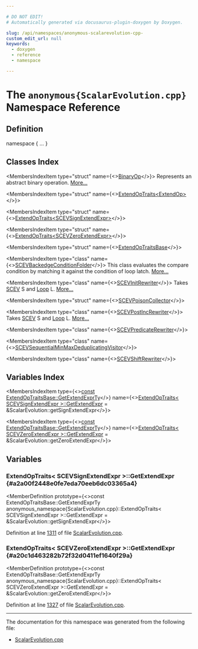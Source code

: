 ```yaml
---

# DO NOT EDIT!
# Automatically generated via docusaurus-plugin-doxygen by Doxygen.

slug: /api/namespaces/anonymous-scalarevolution-cpp-
custom_edit_url: null
keywords:
  - doxygen
  - reference
  - namespace

---
```





# The `anonymous{ScalarEvolution.cpp}` Namespace Reference

<DoxygenPage pluginConfig={pluginConfig}>



## Definition

<CodeBlock>namespace &#123; ... &#125;</CodeBlock>

## Classes Index

<MembersIndex>

<MembersIndexItem
  type="struct"
  name={<><a href="/docs/api/structs/anonymous-namespace-scalarevolution-cpp-/binaryop">BinaryOp</a></>}>
Represents an abstract binary operation. <a href="/docs/api/structs/anonymous-namespace-scalarevolution-cpp-/binaryop/#details">More...</a>
</MembersIndexItem>

<MembersIndexItem
  type="struct"
  name={<><a href="/docs/api/structs/anonymous-namespace-scalarevolution-cpp-/extendoptraits">ExtendOpTraits&lt;ExtendOp&gt;</a></>}>
</MembersIndexItem>

<MembersIndexItem
  type="struct"
  name={<><a href="/docs/api/structs/anonymous-namespace-scalarevolution-cpp-/extendoptraits-99d8159c5553384f78b7350630388edb">ExtendOpTraits&lt;SCEVSignExtendExpr&gt;</a></>}>
</MembersIndexItem>

<MembersIndexItem
  type="struct"
  name={<><a href="/docs/api/structs/anonymous-namespace-scalarevolution-cpp-/extendoptraits-4ddcb1106d4fb7e3289167371cc3f6df">ExtendOpTraits&lt;SCEVZeroExtendExpr&gt;</a></>}>
</MembersIndexItem>

<MembersIndexItem
  type="struct"
  name={<><a href="/docs/api/structs/anonymous-namespace-scalarevolution-cpp-/extendoptraitsbase">ExtendOpTraitsBase</a></>}>
</MembersIndexItem>

<MembersIndexItem
  type="class"
  name={<><a href="/docs/api/classes/anonymous-namespace-scalarevolution-cpp-/scevbackedgeconditionfolder">SCEVBackedgeConditionFolder</a></>}>
This class evaluates the compare condition by matching it against the condition of loop latch. <a href="/docs/api/classes/anonymous-namespace-scalarevolution-cpp-/scevbackedgeconditionfolder/#details">More...</a>
</MembersIndexItem>

<MembersIndexItem
  type="class"
  name={<><a href="/docs/api/classes/anonymous-namespace-scalarevolution-cpp-/scevinitrewriter">SCEVInitRewriter</a></>}>
Takes <a href="/docs/api/classes/llvm/scev">SCEV</a> S and <a href="/docs/api/classes/llvm/loop">Loop</a> L. <a href="/docs/api/classes/anonymous-namespace-scalarevolution-cpp-/scevinitrewriter/#details">More...</a>
</MembersIndexItem>

<MembersIndexItem
  type="struct"
  name={<><a href="/docs/api/structs/anonymous-namespace-scalarevolution-cpp-/scevpoisoncollector">SCEVPoisonCollector</a></>}>
</MembersIndexItem>

<MembersIndexItem
  type="class"
  name={<><a href="/docs/api/classes/anonymous-namespace-scalarevolution-cpp-/scevpostincrewriter">SCEVPostIncRewriter</a></>}>
Takes <a href="/docs/api/classes/llvm/scev">SCEV</a> S and <a href="/docs/api/classes/llvm/loop">Loop</a> L. <a href="/docs/api/classes/anonymous-namespace-scalarevolution-cpp-/scevpostincrewriter/#details">More...</a>
</MembersIndexItem>

<MembersIndexItem
  type="class"
  name={<><a href="/docs/api/classes/anonymous-namespace-scalarevolution-cpp-/scevpredicaterewriter">SCEVPredicateRewriter</a></>}>
</MembersIndexItem>

<MembersIndexItem
  type="class"
  name={<><a href="/docs/api/classes/anonymous-namespace-scalarevolution-cpp-/scevsequentialminmaxdeduplicatingvisitor">SCEVSequentialMinMaxDeduplicatingVisitor</a></>}>
</MembersIndexItem>

<MembersIndexItem
  type="class"
  name={<><a href="/docs/api/classes/anonymous-namespace-scalarevolution-cpp-/scevshiftrewriter">SCEVShiftRewriter</a></>}>
</MembersIndexItem>

</MembersIndex>

## Variables Index

<MembersIndex>

<MembersIndexItem
  type={<><a href="/docs/api/files/lib/lib/target/lib/target/aarch64/aarch64promoteconstant-cpp/#a90f8350fecae261c25be85d38b451bff">const</a> <a href="/docs/api/structs/anonymous-namespace-scalarevolution-cpp-/extendoptraitsbase/#a21b91f35f5a07b443f67b1f2fe0bda53">ExtendOpTraitsBase::GetExtendExprTy</a></>}
  name={<><a href="#a2a00f2448e0fe7eda70eeb6dc03365a4">ExtendOpTraits&lt; SCEVSignExtendExpr &gt;::GetExtendExpr</a> = &amp;ScalarEvolution::getSignExtendExpr</>}>
</MembersIndexItem>

<MembersIndexItem
  type={<><a href="/docs/api/files/lib/lib/target/lib/target/aarch64/aarch64promoteconstant-cpp/#a90f8350fecae261c25be85d38b451bff">const</a> <a href="/docs/api/structs/anonymous-namespace-scalarevolution-cpp-/extendoptraitsbase/#a21b91f35f5a07b443f67b1f2fe0bda53">ExtendOpTraitsBase::GetExtendExprTy</a></>}
  name={<><a href="#a20c1d463282b72f32d0411ef1640f29a">ExtendOpTraits&lt; SCEVZeroExtendExpr &gt;::GetExtendExpr</a> = &amp;ScalarEvolution::getZeroExtendExpr</>}>
</MembersIndexItem>

</MembersIndex>


<SectionDefinition>

## Variables

### ExtendOpTraits&lt; SCEVSignExtendExpr &gt;::GetExtendExpr {#a2a00f2448e0fe7eda70eeb6dc03365a4}

<MemberDefinition
  prototype={<>const ExtendOpTraitsBase::GetExtendExprTy anonymous&#95;namespace&#123;ScalarEvolution.cpp&#125;::ExtendOpTraits&lt; SCEVSignExtendExpr &gt;::GetExtendExpr = &amp;ScalarEvolution::getSignExtendExpr</>}>

Definition at line <a href="/docs/api/files/lib/lib/analysis/scalarevolution-cpp/#l01311">1311</a> of file <a href="/docs/api/files/lib/lib/analysis/scalarevolution-cpp">ScalarEvolution.cpp</a>.
</MemberDefinition>

### ExtendOpTraits&lt; SCEVZeroExtendExpr &gt;::GetExtendExpr {#a20c1d463282b72f32d0411ef1640f29a}

<MemberDefinition
  prototype={<>const ExtendOpTraitsBase::GetExtendExprTy anonymous&#95;namespace&#123;ScalarEvolution.cpp&#125;::ExtendOpTraits&lt; SCEVZeroExtendExpr &gt;::GetExtendExpr = &amp;ScalarEvolution::getZeroExtendExpr</>}>

Definition at line <a href="/docs/api/files/lib/lib/analysis/scalarevolution-cpp/#l01327">1327</a> of file <a href="/docs/api/files/lib/lib/analysis/scalarevolution-cpp">ScalarEvolution.cpp</a>.
</MemberDefinition>

</SectionDefinition>

<hr/>

The documentation for this namespace was generated from the following file:

<ul>
<li><a href="/docs/api/files/lib/lib/analysis/scalarevolution-cpp">ScalarEvolution.cpp</a></li>
</ul>

</DoxygenPage>
